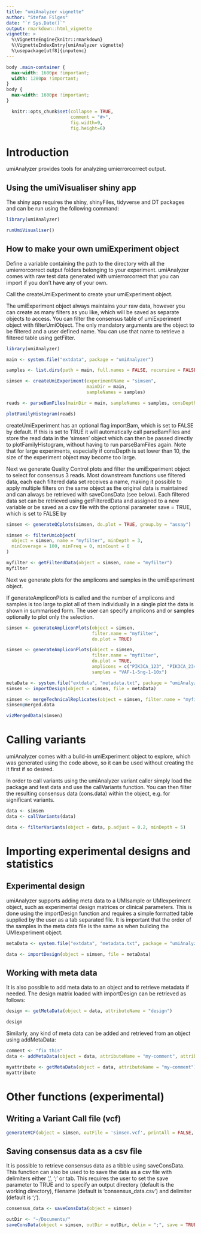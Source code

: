```yaml
---
title: "umiAnalyzer vignette"
author: "Stefan Filges"
date: "`r Sys.Date()`"
output: rmarkdown::html_vignette
vignette: >
  %\VignetteEngine{knitr::rmarkdown}
  %\VignetteIndexEntry{umiAnalyzer vignette}
  %\usepackage[utf8]{inputenc}
---
```


```css
body .main-container {
  max-width: 1600px !important;
  width: 1280px !important;
}
body {
  max-width: 1600px !important;
}
```

```r
  knitr::opts_chunk$set(collapse = TRUE, 
                        comment = "#>",
                        fig.width=9, 
                        fig.height=6)
```

# Introduction

umiAnalyzer provides tools for analyzing umierrorcorrect output.

## Using the umiVisualiser shiny app

The shiny app requires the shiny, shinyFiles, tidyverse and DT packages and can
be run using the following command:

```r
library(umiAnalyzer)

runUmiVisualiser()
```


## How to make your own umiExperiment object

Define a variable containing the path to the directory with all the umierrorcorrect 
output folders belonging to your experiment. umiAnalyzer comes with raw test data 
generated with umierrorcorrect that you can import if you don't have any of your own.

Call the createUmiExperiment to create your umiExperiment object.

The umiExperiment object always maintains your raw data, however you can create as many filters as you
like, which will be saved as separate objects to access. You can filter the consensus table of
umiExperiment object with filterUmiObject. The only mandatory arguments are the object to be filtered
and a user defined name. You can use that name to retrieve a filtered table using getFilter. 

```r
library(umiAnalyzer)

main <- system.file("extdata", package = "umiAnalyzer")

samples <- list.dirs(path = main, full.names = FALSE, recursive = FALSE)

simsen <- createUmiExperiment(experimentName = "simsen",
                              mainDir = main,
                              sampleNames = samples)

reads <- parseBamFiles(mainDir = main, sampleNames = samples, consDepth = 10)

plotFamilyHistogram(reads)
```

createUmiExperiment has an optional flag importBam, which is set to FALSE by default. 
If this is set to TRUE it will automatically call parseBamFiles and store the
read data in the 'simsen' object which can then be passed directly to plotFamilyHistogram,
without having to run parseBamFiles again. Note that for large experiments, 
especially if consDepth is set lower than 10, the size of the experiment object
may become too large.

Next we generate Quality Control plots and filter the umiExperiment object to
select for consensus 3 reads. Most downstream functions use filtered data, each each filtered 
data set receives a name, making it possible to apply multiple filters on the same object as the
original data is maintained and can always be retrieved with saveConsData (see below). Each filtered
data set can be retrieved using getFilteredData and assigned to a new variable or be saved as a csv file
with the optional parameter save = TRUE, which is set to FALSE by 

```r
simsen <- generateQCplots(simsen, do.plot = TRUE, group.by = "assay")

simsen <- filterUmiobject(
  object = simsen, name = "myfilter", minDepth = 3,
  minCoverage = 100, minFreq = 0, minCount = 0
)

myfilter <- getFilterdData(object = simsen, name = "myfilter")
myfilter
```

Next we generate plots for the amplicons and samples in the umiExperiment object.

If generateAmpliconPlots is called and the number of amplicons and samples is too
large to plot all of them individually in a single plot the data is shown in
summarised form. The user can specify amplicons and or samples optionally to
plot only the selection.

```r
simsen <- generateAmpliconPlots(object = simsen, 
                                filter.name = "myfilter", 
                                do.plot = TRUE)

simsen <- generateAmpliconPlots(object = simsen, 
                                filter.name = "myfilter", 
                                do.plot = TRUE, 
                                amplicons = c("PIK3CA_123", "PIK3CA_234"), 
                                samples = "VAF-1-5ng-1-10x")
```

```r
metaData <- system.file("extdata", "metadata.txt", package = "umiAnalyzer")
simsen <- importDesign(object = simsen, file = metaData)

simsen <- mergeTechnicalReplicates(object = simsen, filter.name = "myfilter")
simsen@merged.data

vizMergedData(simsen)
```

# Calling variants

umiAnalyzer comes with a build-in umiExperiment object to explore, which was generated using the code 
above, so it can be used without creating the it first if so desired.

In order to call variants using the umiAnalyzer variant caller simply load the package and test data
and use the callVariants function. You can then filter the resulting consensus data (cons.data) within
the object, e.g. for significant variants.

```r
data <- simsen
data <- callVariants(data)

data <- filterVariants(object = data, p.adjust = 0.2, minDepth = 5)
```

# Importing experimental designs and statistics
## Experimental design
umiAnalyzer supports adding meta data to a UMIsample or UMIexperiment object, such as experimental 
design matrices or clinical parameters. This is done using the importDesign function and requires a 
simple formatted table supplied by the user as a tab separated file. It is important that the order 
of the samples in the meta data file is the same as when building the UMIexperiment object.

```r
metaData <- system.file("extdata", "metadata.txt", package = "umiAnalyzer")

data <- importDesign(object = simsen, file = metaData)
```

## Working with meta data

It is also possible to add meta data to an object and to retrieve metadata if needed. The design 
matrix loaded with importDesign can be retrieved as follows:

```r
design <- getMetaData(object = data, attributeName = "design")

design
```

Similarly, any kind of meta data can be added and retrieved from an object using addMetaData:

```r
comment <- "fix this"
data <- addMetaData(object = data, attributeName = "my-comment", attributeValue = comment)

myattribute <- getMetaData(object = data, attributeName = "my-comment")
myattribute
```

# Other functions (experimental)

## Writing a Variant Call file (vcf)

```r
generateVCF(object = simsen, outFile = 'simsen.vcf', printAll = FALSE, save = FALSE)
```

## Saving consensus data as a csv file

It is possible to retrieve consensus data as a tibble using saveConsData. This function can also be used to to save the data
as a csv file with delimiters either ',', ';' or tab. This requires the user to set the save parameter to TRUE and to specify an
output directory (default is the working directory), filename (default is 'consensus_data.csv') and delimiter (default is ';').

```r
consensus_data <- saveConsData(object = simsen)

outDir <- "~/Documents/"
saveConsData(object = simsen, outDir = outDir, delim = ";", save = TRUE)
```





